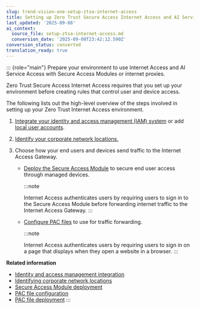 ```yaml
---
slug: trend-vision-one-setup-ztsa-internet-access
title: Setting up Zero Trust Secure Access Internet Access and AI Service Access
last_updated: '2025-09-08'
ai_context:
  source_file: setup-ztsa-internet-access.md
  conversion_date: '2025-09-08T23:42:12.590Z'
conversion_status: converted
translation_ready: true
---
```


::: {role="main"}
Prepare your environment to use Internet Access and AI Service Access with Secure Access Modules or internet proxies.

Zero Trust Secure Access Internet Access requires that you set up your environment before creating rules that control user and device access.

The following lists out the high-level overview of the steps involved in setting up your Zero Trust Internet Access environment.

1.  [Integrate your identity and access management (IAM) system](ia-management-integration.mdx) or add [local user accounts](local-user-account-management.mdx).

2.  [Identify your corporate network locations.](identify-corporate-network.mdx)

3.  Choose how your end users and devices send traffic to the Internet Access Gateway.

    - [Deploy the Secure Access Module](secure-access-module-deployment.mdx) to secure end user access through managed devices.

      :::note

      Internet Access authenticates users by requiring users to sign in to the Secure Access Module before forwarding internet traffic to the Internet Access Gateway.
      :::

    - [Configure PAC files](pac-file-configuration.mdx) to use for traffic forwarding.

      :::note

      Internet Access authenticates users by requiring users to sign in on a page that displays when they open a website in a browser.
      :::

**Related information**

- [Identity and access management integration](ia-management-integration.md "Integrate a supported IAM system with Zero Trust Secure Access and grant the required permissions.")
- [Identifying corporate network locations](identify-corporate-network.md "Define your corporate networks on the Internet Access Cloud Gateway or through Internet Access On-Premises Gateways to identify your internal users and apply more granular Secure Access Rules.")
- [Secure Access Module deployment](secure-access-module-deploy.mdx)
- [PAC file configuration](pac-file-configuration.md "Add domains to your existing PAC files to bypass proxy handling, or add new custom PAC files.")
- [PAC file deployment](pac-file-deployment.md "Approaches to configure proxy settings by applying an existing PAC file to the Secure Access Module or the system settings.")
:::
